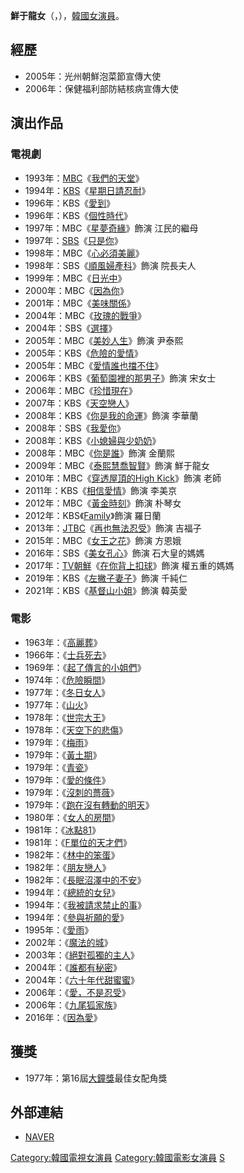 {{noteTA
|G1=KO
}}
{{藝人
|姓名 = 鮮于龍女
|類型 = 女演員
|圖片 = Sunwoo Yong-Nyeo from acrofan.jpg
|圖片尺寸 = 120px
|圖片簡介 = 
|本名 = 鄭延禮（정연례）
|外文名 = 
|外文 = ko
|羅馬拼音 = Seonwoo Yong Nyeo
|英文名 =
|暱稱 =
|其他藝名 = 
|國籍 = {{KOR}}
|出生日期 = {{birth_date_and_age|1945|9|20}}
|出生地點 = {{USN flag|1945|22}} [[駐朝鮮美國陸軍司令部軍政廳|美軍政廳]][[慶尚南道|慶尚南道]][[晉州市_(韓國)|晉州府]]
|宗教信仰 = 
|語言 = [[韓語|韓語]]
|職業 = [[演員|演員]]
|教育程度 = 徐羅伐技藝大學
|出道作品 = 1965年TBC 1期舞蹈班
|出道日期 = 1965年
|代表作品 = 
|活躍年代 =
|唱片公司 = 
|經紀公司 = 
|相關團體 = 
|網站 = 
}}

'''鮮于龍女'''（{{lang-ko|'''선우용여'''}}，{{bd|1945年|9月20日}}），[[韓國|韓國]][[女演員|女演員]]。

== 經歷 ==
*2005年：光州朝鮮泡菜節宣傳大使
*2006年：保健福利部防結核病宣傳大使

== 演出作品 ==
=== 電視劇 ===
{{div col}}
*1993年：[[文化廣播_(韓國)|MBC]]《[[我們的天堂_(電視劇)|我們的天堂]]》
*1994年：[[韓國放送公社|KBS]]《[[星期日請忍耐|星期日請忍耐]]》
*1996年：KBS《[[愛到(電視劇)|愛到]]》
*1996年：KBS《[[個性時代|個性時代]]》
*1997年：MBC《[[星夢奇緣|星夢奇緣]]》飾演 江民的繼母
*1997年：[[SBS_(韓國)|SBS]]《[[只是你(電視劇)|只是你]]》
*1998年：MBC《[[心必須美麗|心必須美麗]]》
*1998年：SBS《[[順風婦產科|順風婦產科]]》飾演 院長夫人
*1999年：MBC《[[日光中|日光中]]》
*2000年：MBC《[[因為你_(電視劇)|因為你]]》
*2001年：MBC《[[美味關係_(韓國電視劇)|美味關係]]》
*2004年：MBC《[[玫瑰的戰爭_(電視劇)|玫瑰的戰爭]]》
*2004年：SBS《[[選擇_(電視劇)|選擇]]》
*2005年：MBC《[[美妙人生|美妙人生]]》飾演 尹泰熙
*2005年：KBS《[[危險的愛情|危險的愛情]]》
*2005年：MBC《[[愛情誰也擋不住|愛情誰也擋不住]]》
*2006年：KBS《[[葡萄園裡的那男子|葡萄園裡的那男子]]》飾演 宋女士
*2006年：MBC《[[珍惜現在|珍惜現在]]》
*2007年：KBS《[[天空戀人|天空戀人]]》
*2008年：KBS《[[你是我的命運_(電視劇)|你是我的命運]]》飾演 李華蘭
*2008年：SBS《[[我愛你_(韓國電視劇)|我愛你]]》 
*2008年：KBS《[[小媳婦與少奶奶|小媳婦與少奶奶]]》
*2008年：MBC《[[你是誰_(2008年電視劇)|你是誰]]》飾演 金蘭熙
*2009年：MBC《[[泰熙慧喬智賢|泰熙慧喬智賢]]》飾演 鮮于龍女
*2010年：MBC《[[穿透屋頂的High_Kick|穿透屋頂的High Kick]]》飾演 老師
*2011年：KBS《[[相信愛情|相信愛情]]》飾演 李美京
*2012年：MBC《[[黃金時刻|黃金時刻]]》飾演 朴琴女
*2012年：KBS《[[Family_(韓國電視劇)|Family]]》飾演 羅日蘭
*2013年：[[JTBC|JTBC]]《[[再也無法忍受|再也無法忍受]]》飾演 吉福子
*2015年：MBC《[[女王之花|女王之花]]》飾演 方恩娥
*2016年：SBS《[[美女孔心|美女孔心]]》飾演 石大皇的媽媽
*2017年：[[TV朝鮮|TV朝鮮]]《[[在你背上扣球|在你背上扣球]]》飾演 權五重的媽媽
*2019年：KBS《[[左撇子妻子|左撇子妻子]]》飾演 千純仁
*2021年：KBS《[[基督山小姐|基督山小姐]]》飾演 韓英愛
{{div col end}}

=== 電影 ===
{{div col}}
* 1963年：《[[高麗葬|高麗葬]]》
* 1966年：《[[士兵死去|士兵死去]]》
* 1969年：《[[起了傳言的小姐們|起了傳言的小姐們]]》
* 1974年：《[[危險瞬間|危險瞬間]]》
* 1977年：《[[冬日女人|冬日女人]]》
* 1977年：《[[山火(韓國電影)|山火]]》
* 1978年：《[[世宗大王_(韓國電影)|世宗大王]]》
* 1978年：《[[天空下的悲傷|天空下的悲傷]]》
* 1979年：《[[梅雨_(韓國電影)|梅雨]]》
* 1979年：《[[黃土期|黃土期]]》
* 1979年：《[[青瓷_(韓國電影)|青瓷]]》
* 1979年：《[[愛的條件|愛的條件]]》
* 1979年：《[[沒刺的薔薇|沒刺的薔薇]]》
* 1979年：《[[跑在沒有轉動的明天|跑在沒有轉動的明天]]》
* 1980年：《[[女人的房間|女人的房間]]》
* 1981年：《[[冰點81|冰點81]]》
* 1981年：《[[F單位的天才們|F單位的天才們]]》
* 1982年：《[[林中的笨蛋|林中的笨蛋]]》
* 1982年：《[[朋友戀人|朋友戀人]]》
* 1982年：《[[長眠沼澤中的不安|長眠沼澤中的不安]]》
* 1994年：《[[總統的女兒|總統的女兒]]》
* 1994年：《[[我被請求禁止的事|我被請求禁止的事]]》
* 1994年：《[[參與祈願的愛|參與祈願的愛]]》
* 1995年：《[[愛雨|愛雨]]》
* 2002年：《[[魔法的城|魔法的城]]》
* 2003年：《[[絕對孤獨的主人|絕對孤獨的主人]]》
* 2004年：《[[誰都有秘密|誰都有秘密]]》
* 2004年：《[[六十年代甜蜜蜜|六十年代甜蜜蜜]]》
* 2006年：《[[愛，不是忍受|愛，不是忍受]]》
* 2006年：《[[九尾狐家族|九尾狐家族]]》
* 2016年：《[[因為愛_(電影)|因為愛]]》
{{div col end}}

== 獲獎 ==
*1977年：第16屆[[大鐘獎|大鐘獎]]最佳女配角獎

== 外部連結 ==
*[http://people.search.naver.com/search.naver?where=nexearch&query=%EC%84%A0%EC%9A%B0%EC%9A%A9%EC%97%AC&sm=tab_etc&ie=utf8&key=PeopleService&os=98407 NAVER] {{Wayback|url=http://people.search.naver.com/search.naver?where=nexearch&query=%EC%84%A0%EC%9A%B0%EC%9A%A9%EC%97%AC&sm=tab_etc&ie=utf8&key=PeopleService&os=98407 |date=20200404053228 }}{{ko}}

{{大鐘獎最佳女配角}}
{{DEFAULTSORT: Seonwoo Yong Nye}}
[[Category:韓國電視女演員|Category:韓國電視女演員]]
[[Category:韓國電影女演員|Category:韓國電影女演員]]
[[Category:鄭姓|S]]